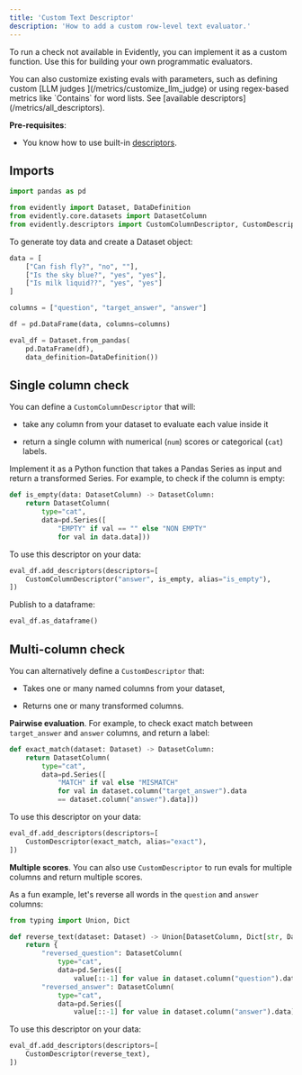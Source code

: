 ```yaml
---
title: 'Custom Text Descriptor'
description: 'How to add a custom row-level text evaluator.'
---
```


To run a check not available in Evidently, you can implement it as a custom function. Use this for building your own programmatic evaluators.

<Tip>
  You can also customize existing evals with parameters, such as defining custom [LLM judges ](/metrics/customize_llm_judge) or using regex-based metrics like `Contains` for word lists. See [available descriptors](/metrics/all_descriptors).
</Tip>

**Pre-requisites**:

* You know how to use built-in [descriptors](/docs/library/descriptors).

## Imports

```python
import pandas as pd

from evidently import Dataset, DataDefinition
from evidently.core.datasets import DatasetColumn
from evidently.descriptors import CustomColumnDescriptor, CustomDescriptor
```

<Accordion title="Toy data to run the example" defaultOpen={false}>
  To generate toy data and create a Dataset object:

  ```python
  data = [
      ["Can fish fly?", "no", ""],
      ["Is the sky blue?", "yes", "yes"],
      ["Is milk liquid??", "yes", "yes"]
  ]

  columns = ["question", "target_answer", "answer"]

  df = pd.DataFrame(data, columns=columns)

  eval_df = Dataset.from_pandas(
      pd.DataFrame(df),
      data_definition=DataDefinition())
  ```
</Accordion>

## Single column check

You can define a `CustomColumnDescriptor` that will:

* take any column from your dataset to evaluate each value inside it

* return a single column with numerical (`num`) scores or categorical (`cat`) labels.

Implement it as a Python function that takes a Pandas Series as input and return a transformed Series. For example, to check if the column is empty:

```python
def is_empty(data: DatasetColumn) -> DatasetColumn:
    return DatasetColumn(
        type="cat",
        data=pd.Series([
            "EMPTY" if val == "" else "NON EMPTY"
            for val in data.data]))
```

To use this descriptor on your data:

```python
eval_df.add_descriptors(descriptors=[
    CustomColumnDescriptor("answer", is_empty, alias="is_empty"),
])
```

Publish to a dataframe:

```python
eval_df.as_dataframe()
```

## Multi-column check

You can alternatively define a `CustomDescriptor` that:

* Takes one or many named columns from your dataset,

* Returns one or many transformed columns.

**Pairwise evaluation**. For example, to check exact match between `target_answer` and `answer` columns, and return a label:

```python
def exact_match(dataset: Dataset) -> DatasetColumn:
    return DatasetColumn(
        type="cat",
        data=pd.Series([
            "MATCH" if val else "MISMATCH"
            for val in dataset.column("target_answer").data
            == dataset.column("answer").data]))
```

To use this descriptor on your data:

```python
eval_df.add_descriptors(descriptors=[
    CustomDescriptor(exact_match, alias="exact"),
])
```

**Multiple scores**. You can also use `CustomDescriptor` to run evals for multiple columns and return multiple scores.

As a fun example, let's reverse all words in the `question` and `answer` columns:

```python
from typing import Union, Dict

def reverse_text(dataset: Dataset) -> Union[DatasetColumn, Dict[str, DatasetColumn]]:
    return {
        "reversed_question": DatasetColumn(
            type="cat",
            data=pd.Series([
                value[::-1] for value in dataset.column("question").data])),
        "reversed_answer": DatasetColumn(
            type="cat",
            data=pd.Series([
                value[::-1] for value in dataset.column("answer").data]))}
```

To use this descriptor on your data:

```python
eval_df.add_descriptors(descriptors=[
    CustomDescriptor(reverse_text),
])
```